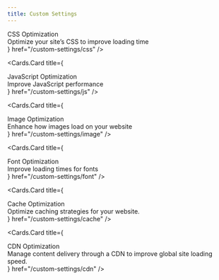 ```yaml
---
title: Custom Settings
---
```



<style jsx global>{`
  
  .cards-container{
    display: flex;
    flex-direction: column;
  }

  .card-body .card-title{
    font-size: 18px;
    line-height: 1.2;
    font-weight: 600;
  }

  .card-body .card-description{
    font-size: 14px;
    line-height: 1.2;
    font-weight: 400;
    margin-top: 10px;
  }

`}</style>
 
<Cards className="cards-container">
  <Cards.Card
    title={
      <div className="card-body">
         <div className="card-title">
          CSS Optimization
        </div>
        <div className="card-description">
          Optimize your site’s CSS to improve loading time
        </div>
      </div>
    }
    href="/custom-settings/css"
  />

  <Cards.Card
    title={
      <div className="card-body">
        <div className="card-title">
          JavaScript Optimization
        </div>
        <div className="card-description">
          Improve JavaScript performance
        </div>
      </div>
    }
    href="/custom-settings/js"
  />

  <Cards.Card
    title={
      <div className="card-body">
        <div className="card-title">
          Image Optimization
        </div>
        <div className="card-description">
          Enhance how images load on your website
        </div>
      </div>
    }
    href="/custom-settings/image"
  />

  <Cards.Card
    title={
      <div className="card-body">
        <div className="card-title">
          Font Optimization
        </div>
        <div className="card-description">
          Improve loading times for fonts
        </div>
      </div>
    }
    href="/custom-settings/font"
  />

  <Cards.Card
    title={
      <div className="card-body">
        <div className="card-title">
          Cache Optimization
        </div>
        <div className="card-description">
          Optimize caching strategies for your website.
        </div>
      </div>
    }
    href="/custom-settings/cache"
  />

  <Cards.Card
    title={
      <div className="card-body">
        <div className="card-title">
          CDN Optimization
        </div>
        <div className="card-description">
        Manage content delivery through a CDN to improve global site loading speed.
        </div>
      </div>
    }
    href="/custom-settings/cdn"
  />

</Cards>